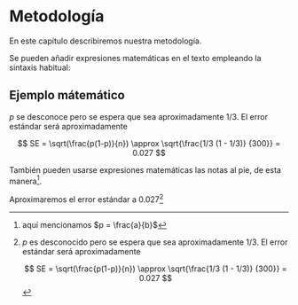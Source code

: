 # Metodología

En este capítulo describiremos nuestra metodología.

Se pueden añadir expresiones matemáticas en el texto empleando la sintaxis habitual: 

## Ejemplo mátemático

$p$ se desconoce pero se espera que sea aproximadamente 1/3. El error estándar será aproximadamente

$$
SE = \sqrt(\frac{p(1-p)}{n}) \approx \sqrt{\frac{1/3 (1 - 1/3)} {300}} = 0.027
$$

También pueden usarse expresiones matemáticas las notas al pie, de esta manera^[aquí mencionamos $p = \frac{a}{b}$].

Aproximaremos el error estándar a 0.027[^longnote]

[^longnote]: $p$ es desconocido pero se espera que sea aproximadamente 1/3. El error estándar será aproximadamente

    $$
    SE = \sqrt(\frac{p(1-p)}{n}) \approx \sqrt{\frac{1/3 (1 - 1/3)} {300}} = 0.027
    $$
